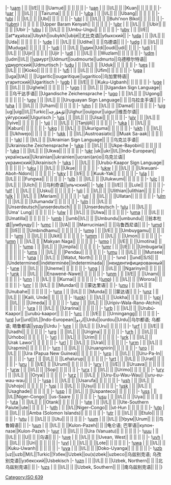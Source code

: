 {{ISO 639-3 header|U}}
|-{{ISO 639-3 style|I|E}}
![[ISO_639:uam|uam]] {{anchor|uam}}
| || ||I/E|| || ||Uamué|| || || || ||
|-
![[ISO_639:uan|uan]] {{anchor|uan}}
| || ||I/L|| || ||Kuan|| || || || ||
|-
![[ISO_639:uar|uar]] {{anchor|uar}}
| || ||I/L|| || ||Tairuma|| || || || ||
|-
![[ISO_639:uba|uba]] {{anchor|uba}}
| || ||I/L|| || ||Ubang|| || || || ||
|-
![[ISO_639:ubi|ubi]] {{anchor|ubi}}
| || ||I/L|| || ||Ubi|| || || || ||
|-
![[ISO_639:ubl|ubl]] {{anchor|ubl}}
| || ||I/L|| || ||Buhi'non Bikol|| || || || ||
|-
!([[ISO_639:ubm|ubm]]) {{anchor|ubm}}
| || || || || ||Upper Baram Kenyah|| || || || ||
|-
![[ISO_639:ubr|ubr]] {{anchor|ubr}}
| || ||I/L|| || ||Ubir|| || || || ||Ubir
|-
![[ISO_639:ubu|ubu]] {{anchor|ubu}}
| || ||I/L|| || ||Umbu-Ungu|| || || || ||
|-{{ISO 639-3 style|I|E}}
![[ISO_639:uby|uby]] {{anchor|uby}}
| || ||I/E|| ||atʷaχəbza||Ubykh||oubykh||ubijé||尤比克语||убыхский||
|-
![[ISO_639:uda|uda]] {{anchor|uda}}
| || ||I/L|| || ||Uda|| || || || ||
|-
![[ISO_639:ude|ude]] {{anchor|ude}}
| || ||I/L|| || ||Udihe|| || ||乌德语|| ||
|-
![[ISO_639:udg|udg]] {{anchor|udg}}
| || ||I/L|| || ||Muduga|| || || || ||
|-
![[ISO_639:udi|udi]] {{anchor|udi}}
| || ||I/L|| ||удин||Udi||oudi||udi|| || ||
|-
![[ISO_639:udj|udj]] {{anchor|udj}}
| || ||I/L|| || ||Ujir|| || || || ||Ujir
|-
![[ISO_639:udl|udl]] {{anchor|udl}}
| || ||I/L|| || ||Wuzlam|| || || || ||
|-
![[ISO_639:udm|udm]] {{anchor|udm}}
| ||udm||I/L|| ||удмурт||Udmurt||oudmourte||udmurto||乌德穆尔特语||удмуртский||Udmurtisch
|-
![[ISO_639:udu|udu]] {{anchor|udu}}
| || ||I/L|| || ||Uduk|| || || || ||
|-
![[ISO_639:ues|ues]] {{anchor|ues}}
| || ||I/L|| || ||Kioko|| || || || ||
|-
![[ISO_639:ufi|ufi]] {{anchor|ufi}}
| || ||I/L|| || ||Ufim|| || || || ||
|-{{ISO 639-3 style|I|A}}
![[ISO_639:uga|uga]] {{anchor|uga}}
| ||uga||I/A|| || ||Ugaritic||ougaritique||ugarítico||乌加里特语||угаритский||Ugaritisch
|-{{ISO 639-3 style|I|E}}
![[ISO_639:ugb|ugb]] {{anchor|ugb}}
| || ||I/E|| || ||Kuku-Ugbanh|| || || || ||
|-
![[ISO_639:uge|uge]] {{anchor|uge}}
| || ||I/L|| || ||Ughele|| || || || ||
|-
![[ISO_639:ugn|ugn]] {{anchor|ugn}}
| || ||I/L|| || ||Ugandan Sign Language|| || ||乌干达手语|| ||Ugandische Zeichensprache
|-
![[ISO_639:ugo|ugo]] {{anchor|ugo}}
| || ||I/L|| || ||Ugong|| || || || ||
|-
![[ISO_639:ugy|ugy]] {{anchor|ugy}}
| || ||I/L|| || ||Uruguayan Sign Language|| || ||乌拉圭手语|| ||
|-
![[ISO_639:uha|uha]] {{anchor|uha}}
| || ||I/L|| || ||Uhami|| || || || ||
|-
![[ISO_639:uhn|uhn]] {{anchor|uhn}}
| || ||I/L|| || ||Damal|| || || || ||
|-
![[ISO_639:uig|uig]] {{anchor|uig}}
|ug||uig||I/L||Turkic||ئۇيغۇرچە||Uighur||ouïgour||uigur||维吾尔语||уйгурский||Uigurisch
|-
![[ISO_639:uis|uis]] {{anchor|uis}}
| || ||I/L|| || ||Uisai|| || || || ||
|-
![[ISO_639:uiv|uiv]] {{anchor|uiv}}
| || ||I/L|| || ||Iyive|| || || || ||
|-
![[ISO_639:uji|uji]] {{anchor|uji}}
| || ||I/L|| || ||Tanjijili|| || || || ||
|-
![[ISO_639:uka|uka]] {{anchor|uka}}
| || ||I/L|| || ||Kaburi|| || || || ||
|-
![[ISO_639:ukg|ukg]] {{anchor|ukg}}
| || ||I/L|| || ||Ukuriguma|| || || || ||
|-
![[ISO_639:ukh|ukh]] {{anchor|ukh}}
| || ||I/L|| || ||Ukhwejo|| || || || ||
|-
![[ISO_639:ukk|ukk]] {{anchor|ukk}}
| || ||I/L||Austroasiatic|| ||Muak Sa-aak|| || || || ||
|-
![[ISO_639:ukl|ukl]] {{anchor|ukl}}
| || ||I/L|| || ||Ukrainian Sign Language|| || ||乌克兰手语|| ||Ukrainische Zeichensprache
|-
![[ISO_639:ukp|ukp]] {{anchor|ukp}}
| || ||I/L|| || ||Ukpe-Bayobiri|| || || || ||
|-
![[ISO_639:ukq|ukq]] {{anchor|ukq}}
| || ||I/L|| || ||Ukwa|| || || || ||
|-
![[ISO_639:ukr|ukr]] {{anchor|ukr}}
|uk||ukr||I/L||Indo-European||українська||Ukrainian||ukrainien||ucrani(an)o||乌克兰语||украинский||Ukrainisch
|-
![[ISO_639:uks|uks]] {{anchor|uks}}
| || ||I/L|| || ||Urubú-Kaapor Sign Language|| || || || ||
|-
![[ISO_639:uku|uku]] {{anchor|uku}}
| || ||I/L|| || ||Ukue|| || || || ||
|-
![[ISO_639:ukw|ukw]] {{anchor|ukw}}
| || ||I/L|| || ||Ukwuani-Aboh-Ndoni|| || || || ||
|-{{ISO 639-3 style|I|E}}
![[ISO_639:uky|uky]] {{anchor|uky}}
| || ||I/E|| || ||Kuuk-Yak|| || || || ||
|-
![[ISO_639:ula|ula]] {{anchor|ula}}
| || ||I/L|| || ||Fungwa|| || || || ||
|-
![[ISO_639:ulb|ulb]] {{anchor|ulb}}
| || ||I/L|| || ||Ulukwumi|| || || || ||
|-
![[ISO_639:ulc|ulc]] {{anchor|ulc}}
| || ||I/L|| || ||Ulch|| || ||乌利奇语||ульчский||
|-{{ISO 639-3 style|I|E}}
![[ISO_639:ule|ule]] {{anchor|ule}}
| || ||I/E|| || ||Lule|| || || || ||
|-
![[ISO_639:ulf|ulf]] {{anchor|ulf}}
| || ||I/L|| || ||Usku|| || || || ||
|-
![[ISO_639:uli|uli]] {{anchor|uli}}
| || ||I/L|| || ||Ulithian||ulithian|| || || ||
|-
![[ISO_639:ulk|ulk]] {{anchor|ulk}}
| || ||I/L|| || ||Meriam|| || || || ||
|-
![[ISO_639:ull|ull]] {{anchor|ull}}
| || ||I/L|| || ||Ullatan|| || || || ||
|-
![[ISO_639:ulm|ulm]] {{anchor|ulm}}
| || ||I/L|| || ||Ulumanda'|| || || || ||
|-
![[ISO_639:uln|uln]] {{anchor|uln}}
| || ||I/L|| || ||Unserdeutsch||unserdeutsch|| || || ||Unserdeutsch
|-
![[ISO_639:ulu|ulu]] {{anchor|ulu}}
| || ||I/L|| || ||Uma' Lung|| || || || ||
|-
![[ISO_639:ulw|ulw]] {{anchor|ulw}}
| || ||I/L|| || ||Ulwa|| || || || ||
|-
![[ISO_639:uma|uma]] {{anchor|uma}}
| || ||I/L|| || ||Umatilla|| || || || ||
|-
![[ISO_639:umb|umb]] {{anchor|umb}}
| ||umb||I/L|| || ||Umbundu||umbundu|| ||翁本杜语||умбунду||
|-{{ISO 639-3 style|I|A}}
![[ISO_639:umc|umc]] {{anchor|umc}}
| || ||I/A|| || ||Marrucinian|| || ||马鲁西尼语|| ||
|-{{ISO 639-3 style|I|E}}
![[ISO_639:umd|umd]] {{anchor|umd}}
| || ||I/E|| || ||Umbindhamu|| || || || ||
|-{{ISO 639-3 style|I|E}}
![[ISO_639:umg|umg]] {{anchor|umg}}
| || ||I/E|| || ||Umbuygamu|| || || || ||
|-
![[ISO_639:umi|umi]] {{anchor|umi}}
| || ||I/L|| || ||Ukit|| || || || ||
|-
![[ISO_639:umm|umm]] {{anchor|umm}}
| || ||I/L|| || ||Umon|| || || || ||
|-
![[ISO_639:umn|umn]] {{anchor|umn}}
| || ||I/L|| || ||Makyan Naga|| || || || ||
|-{{ISO 639-3 style|I|E}}
![[ISO_639:umo|umo]] {{anchor|umo}}
| || ||I/E|| || ||Umotína|| || || || ||
|-
![[ISO_639:ump|ump]] {{anchor|ump}}
| || ||I/L|| || ||Umpila|| || || || ||
|-{{ISO 639-3 style|I|E}}
![[ISO_639:umr|umr]] {{anchor|umr}}
| || ||I/E|| || ||Umbugarla|| || || || ||
|-
![[ISO_639:ums|ums]] {{anchor|ums}}
| || ||I/L|| || ||Pendau|| || || || ||
|-
![[ISO_639:umu|umu]] {{anchor|umu}}
| || ||I/L|| || ||Munsee|| || || || ||
|-
![[ISO_639:una|una]] {{anchor|una}}
| || ||I/L|| || ||Watut, North|| || || || ||
|-{{ISO 639-3 style|S|S}}
!und {{anchor|und}}
| ||und||S/S|| || ||Undetermined||indéterminée||indeterminada|| ||неидентифицированный||
|-
![[ISO_639:une|une]] {{anchor|une}}
| || ||I/L|| || ||Uneme|| || || || ||
|-
![[ISO_639:ung|ung]] {{anchor|ung}}
| || ||I/L|| || ||Ngarinyin|| || || || ||
|-
![[ISO_639:unk|unk]] {{anchor|unk}}
| || ||I/L|| || ||Enawené-Nawé|| || || || ||
|-{{ISO 639-3 style|I|E}}
![[ISO_639:unm|unm]] {{anchor|unm}}
| || ||I/E|| || ||Unami|| || || || ||
|-
![[ISO_639:unn|unn]] {{anchor|unn}}
| || ||I/L|| || ||Kurnai|| || || || ||
|-
!([[ISO_639:unp|unp]]) {{anchor|unp}}
| || ||I/L|| || ||Worora|| || || || ||
|-
![[ISO_639:unr|unr]] {{anchor|unr}}
| || ||I/L|| || ||Mundari|| || ||蒙达里语|| ||
|-
![[ISO_639:unu|unu]] {{anchor|unu}}
| || ||I/L|| || ||Unubahe|| || || || ||
|-
![[ISO_639:unx|unx]] {{anchor|unx}}
| || ||I/L|| || ||Munda|| || ||蒙达语|| ||
|-
![[ISO_639:unz|unz]] {{anchor|unz}}
| || ||I/L|| || ||Kaili, Unde|| || || || ||
|-
!([[ISO_639:uok|uok]]) {{anchor|uok}}
| || ||I/L|| || ||Uokha|| || || || ||
|-
![[ISO_639:upi|upi]] {{anchor|upi}}
| || ||I/L|| || ||Umeda|| || || || ||
|-
![[ISO_639:upv|upv]] {{anchor|upv}}
| || ||I/L|| || ||Uripiv-Wala-Rano-Atchin|| || || || ||
|-
![[ISO_639:ura|ura]] {{anchor|ura}}
| || ||I/L|| || ||Urarina|| || || || ||
|-
![[ISO_639:urb|urb]] {{anchor|urb}}
| || ||I/L|| || ||Urubú-Kaapor|| ||urubú-kaapor|| || ||
|-{{ISO 639-3 style|I|E}}
![[ISO_639:urc|urc]] {{anchor|urc}}
| || ||I/E|| || ||Urningangg|| || || || ||
|-
![[ISO_639:urd|urd]] {{anchor|urd}}
|ur||urd||I/L||Indo-European||اردو||Urdu||ourdou||Urdu||乌尔都语; 乌都语; 晤鲁都语||урду||Urdu
|-
![[ISO_639:ure|ure]] {{anchor|ure}}
| || ||I/L|| || ||Uru|| || || || ||
|-{{ISO 639-3 style|I|E}}
![[ISO_639:urf|urf]] {{anchor|urf}}
| || ||I/E|| || ||Uradhi|| || || || ||
|-
![[ISO_639:urg|urg]] {{anchor|urg}}
| || ||I/L|| || ||Urigina|| || || || ||
|-
![[ISO_639:urh|urh]] {{anchor|urh}}
| || ||I/L|| || ||Urhobo|| || || || ||
|-
![[ISO_639:uri|uri]] {{anchor|uri}}
| || ||I/L|| || ||Urim|| || || || ||
|-
![[ISO_639:urk|urk]] {{anchor|urk}}
| || ||I/L|| || ||Urak Lawoi'|| || || || ||
|-
![[ISO_639:url|url]] {{anchor|url}}
| || ||I/L|| || ||Urali|| || || || ||
|-
![[ISO_639:urm|urm]] {{anchor|urm}}
| || ||I/L|| || ||Urapmin|| || || || ||
|-
![[ISO_639:urn|urn]] {{anchor|urn}}
| || ||I/L|| || ||Uruangnirin|| || || || ||
|-
![[ISO_639:uro|uro]] {{anchor|uro}}
| || ||I/L|| || ||Ura (Papua New Guinea)|| || || || ||
|-
![[ISO_639:urp|urp]] {{anchor|urp}}
| || ||I/L|| || ||Uru-Pa-In|| || || || ||
|-
![[ISO_639:urr|urr]] {{anchor|urr}}
| || ||I/L|| || ||Lehalurup|| || || || ||
|-
![[ISO_639:urt|urt]] {{anchor|urt}}
| || ||I/L|| || ||Urat|| || || || ||
|-{{ISO 639-3 style|I|E}}
![[ISO_639:uru|uru]] {{anchor|uru}}
| || ||I/E|| || ||Urumi|| || || || ||
|-{{ISO 639-3 style|I|E}}
![[ISO_639:urv|urv]] {{anchor|urv}}
| || ||I/E|| || ||Uruava|| || || || ||
|-
![[ISO_639:urw|urw]] {{anchor|urw}}
| || ||I/L|| || ||Sop|| || || || ||
|-
![[ISO_639:urx|urx]] {{anchor|urx}}
| || ||I/L|| || ||Urimo|| || || || ||
|-
![[ISO_639:ury|ury]] {{anchor|ury}}
| || ||I/L|| || ||Orya|| || || || ||
|-
![[ISO_639:urz|urz]] {{anchor|urz}}
| || ||I/L|| || ||Uru-Eu-Wau-Wau|| ||uru-eu-wau-wau|| || ||
|-
![[ISO_639:usa|usa]] {{anchor|usa}}
| || ||I/L|| || ||Usarufa|| || || || ||
|-
![[ISO_639:ush|ush]] {{anchor|ush}}
| || ||I/L|| || ||Ushojo|| || || || ||
|-
![[ISO_639:usi|usi]] {{anchor|usi}}
| || ||I/L|| || ||Usui|| || || || ||
|-
![[ISO_639:usk|usk]] {{anchor|usk}}
| || ||I/L|| || ||Usaghade|| || || || ||
|-
![[ISO_639:usp|usp]] {{anchor|usp}}
| || ||I/L|| || ||Uspanteco|| || || || ||
|-
![[ISO_639:uss|uss]] {{anchor|uss}}
| || ||I/L||Niger–Congo|| ||us-Saare<!-- lowercase u is not a typo-->|| || || || ||
|-
![[ISO_639:usu|usu]] {{anchor|usu}}
| || ||I/L|| || ||Uya|| || || || ||
|-
![[ISO_639:uta|uta]] {{anchor|uta}}
| || ||I/L|| || ||Otank|| || || || ||
|-
![[ISO_639:ute|ute]] {{anchor|ute}}
| || ||I/L|| || ||Ute-Southern Paiute||ute|| || || ||
|-
![[ISO_639:uth|uth]] {{anchor|uth}}
| || ||I/L||Niger–Congo|| ||ut-Hun<!-- lowercase u is not a typo-->|| || || || ||
|-
![[ISO_639:utp|utp]] {{anchor|utp}}
| || ||I/L|| || ||Amba (Solomon Islands)|| || || || ||
|-
![[ISO_639:utr|utr]] {{anchor|utr}}
| || ||I/L|| || ||Etulo|| || || || ||
|-
![[ISO_639:utu|utu]] {{anchor|utu}}
| || ||I/L|| || ||Utu|| || || || ||
|-
![[ISO_639:uum|uum]] {{anchor|uum}}
| || ||I/L|| ||Урум||Urum|| || ||乌鲁姆语|| ||
|-
![[ISO_639:uun|uun]] {{anchor|uun}}
| || ||I/L|| || ||Kulon-Pazeh|| || ||龟仑语; 巴宰语||кулон-пазе||Kulon-Pazeh
|-
![[ISO_639:uur|uur]] {{anchor|uur}}
| || ||I/L|| || ||Ura (Vanuatu)|| || || || ||
|-
![[ISO_639:uuu|uuu]] {{anchor|uuu}}
| || ||I/L|| || ||U|| || ||乌语|| ||
|-
![[ISO_639:uve|uve]] {{anchor|uve}}
| || ||I/L|| || ||Uvean, West|| || || || ||
|-
![[ISO_639:uvh|uvh]] {{anchor|uvh}}
| || ||I/L|| || ||Uri|| || || || ||
|-
![[ISO_639:uvl|uvl]] {{anchor|uvl}}
| || ||I/L|| || ||Lote|| || || || ||
|-
![[ISO_639:uwa|uwa]] {{anchor|uwa}}
| || ||I/L|| || ||Kuku-Uwanh|| || || || ||
|-
![[ISO_639:uya|uya]] {{anchor|uya}}
| || ||I/L|| || ||Doko-Uyanga|| || || || ||
|-{{ISO 639-3 style|M|L}}
![[ISO_639:uzb|uzb]] {{anchor|uzb}}
|uz||uzb||M/L||Turkic||Ўзбек||Uzbek||ou(s)zbek||uzbeco||乌兹别克语; 乌孜别克语||узбекский||Usbekisch
|-
![[ISO_639:uzn|uzn]] {{anchor|uzn}}
| || ||I/L|| || ||Uzbek, Northern|| || ||北乌兹别克语|| ||
|-
![[ISO_639:uzs|uzs]] {{anchor|uzs}}
| || ||I/L|| || ||Uzbek, Southern|| || ||南乌兹别克语|| ||
|}

{{ISO 639-3 footer}}

{{DEFAULTSORT:Iso 639:U}}
[[Category:ISO_639|Category:ISO 639]]